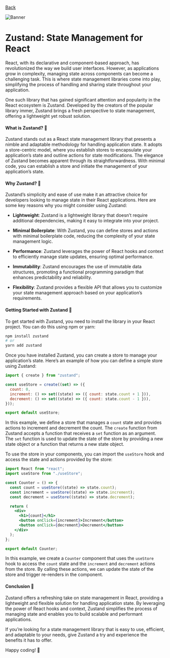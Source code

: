 [Back](/blog)

![Banner](https://miro.medium.com/v2/resize:fit:1100/format:webp/1*7-bdueCqSFfFdYvv_ZihWg.png)

# Zustand: State Management for React

React, with its declarative and component-based approach, has revolutionized the way we build user interfaces. However, as applications grow in complexity, managing state across components can become a challenging task. This is where state management libraries come into play, simplifying the process of handling and sharing state throughout your application.

One such library that has gained significant attention and popularity in the React ecosystem is Zustand. Developed by the creators of the popular library immer, Zustand brings a fresh perspective to state management, offering a lightweight yet robust solution.

#### What is Zustand? 🐻

Zustand stands out as a React state management library that presents a nimble and adaptable methodology for handling application state. It adopts a store-centric model, where you establish stores to encapsulate your application’s state and outline actions for state modifications. The elegance of Zustand becomes apparent through its straightforwardness. With minimal code, you can establish a store and initiate the management of your application’s state.

#### Why Zustand? 🤔

Zustand’s simplicity and ease of use make it an attractive choice for developers looking to manage state in their React applications. Here are some key reasons why you might consider using Zustand:

- **Lightweight**: Zustand is a lightweight library that doesn’t require additional dependencies, making it easy to integrate into your project.

- **Minimal Boilerplate**: With Zustand, you can define stores and actions with minimal boilerplate code, reducing the complexity of your state management logic.

- **Performance**: Zustand leverages the power of React hooks and context to efficiently manage state updates, ensuring optimal performance.

- **Immutability**: Zustand encourages the use of immutable data structures, promoting a functional programming paradigm that enhances predictability and reliability.

- **Flexibility**: Zustand provides a flexible API that allows you to customize your state management approach based on your application’s requirements.

#### Getting Started with Zustand 🚀

To get started with Zustand, you need to install the library in your React project. You can do this using npm or yarn:

```bash
npm install zustand
# or
yarn add zustand
```

Once you have installed Zustand, you can create a store to manage your application’s state. Here’s an example of how you can define a simple store using Zustand:

```jsx
import { create } from "zustand";

const useStore = create((set) => ({
  count: 0,
  increment: () => set((state) => ({ count: state.count + 1 })),
  decrement: () => set((state) => ({ count: state.count - 1 })),
}));

export default useStore;
```

In this example, we define a store that manages a `count` state and provides actions to increment and decrement the count. The `create` function from Zustand accepts a function that receives a `set` function as an argument. The `set` function is used to update the state of the store by providing a new state object or a function that returns a new state object.

To use the store in your components, you can import the `useStore` hook and access the state and actions provided by the store:

```jsx
import React from "react";
import useStore from "./useStore";

const Counter = () => {
  const count = useStore((state) => state.count);
  const increment = useStore((state) => state.increment);
  const decrement = useStore((state) => state.decrement);

  return (
    <div>
      <h1>{count}</h1>
      <button onClick={increment}>Increment</button>
      <button onClick={decrement}>Decrement</button>
    </div>
  );
};

export default Counter;
```

In this example, we create a `Counter` component that uses the `useStore` hook to access the `count` state and the `increment` and `decrement` actions from the store. By calling these actions, we can update the state of the store and trigger re-renders in the component.

#### Conclusion 🎉

Zustand offers a refreshing take on state management in React, providing a lightweight and flexible solution for handling application state. By leveraging the power of React hooks and context, Zustand simplifies the process of managing state and enables you to build scalable and performant applications.

If you’re looking for a state management library that is easy to use, efficient, and adaptable to your needs, give Zustand a try and experience the benefits it has to offer.

Happy coding! 🚀
